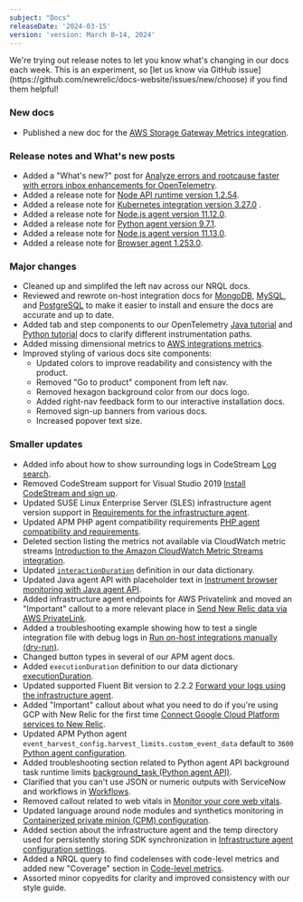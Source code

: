 ```yaml
---
subject: "Docs"
releaseDate: '2024-03-15'
version: 'version: March 8–14, 2024'
---
```


<Callout variant="important">
  We're trying out release notes to let you know what's changing in our docs each week. This is an experiment, so [let us know via GitHub issue](https://github.com/newrelic/docs-website/issues/new/choose) if you find them helpful!
</Callout>

### New docs

* Published a new doc for the [AWS Storage Gateway Metrics integration](/docs/infrastructure/amazon-integrations/aws-integrations-list/aws-storage-gateway).

### Release notes and What's new posts

* Added a "What's new?" post for [Analyze errors and rootcause faster with errors inbox enhancements for OpenTelemetry](/whats-new/2024/03/whats-new-03-11-errorsinbox/).
* Added a release note for [Node API runtime version 1.2.54](/docs/release-notes/synthetics-release-notes/node-api-runtime-release-notes/node-api-runtime-1.2.54/).
* Added a release note for [Kubernetes integration version 3.27.0](/docs/release-notes/infrastructure-release-notes/kubernetes-integration-release-notes/kubernetes-integration-3-27-0/) .
* Added a release note for [Node.js agent version 11.12.0](/docs/release-notes/agent-release-notes/nodejs-release-notes/node-agent-11-12-0/).
* Added a release note for [Python agent version 9.7.1](/docs/release-notes/agent-release-notes/python-release-notes/python-agent-90701/).
* Added a release note for [Node.js agent version 11.13.0](/docs/release-notes/agent-release-notes/nodejs-release-notes/node-agent-11-13-0/).
* Added a release note for [Browser agent 1.253.0](/docs/release-notes/new-relic-browser-release-notes/browser-agent-release-notes/browser-agent-v1.253.0/).

### Major changes

* Cleaned up and simplifed the left nav across our NRQL docs.
* Reviewed and rewrote on-host integration docs for [MongoDB](/install/mongodb/), [MySQL](/install/mysql/), and [PostgreSQL](/install/postgresql/) to make it easier to install and ensure the docs are accurate and up to date.
* Added tab and step components to our OpenTelemetry [Java tutorial](/docs/more-integrations/open-source-telemetry-integrations/opentelemetry/get-started/opentelemetry-tutorial-java/) and [Python tutorial](/docs/more-integrations/open-source-telemetry-integrations/opentelemetry/get-started/opentelemetry-tutorial-python/) docs to clarify different instrumentation paths.
* Added missing dimensional metrics to [AWS integrations metrics](/docs/infrastructure/amazon-integrations/get-started/aws-integrations-metrics).
* Improved styling of various docs site components:
  * Updated colors to improve readability and consistency with the product.
  * Removed "Go to product" component from left nav.
  * Removed hexagon background color from our docs logo.
  * Added right-nav feedback form to our interactive installation docs.
  * Removed sign-up banners from various docs.
  * Increased popover text size.

### Smaller updates

* Added info about how to show surrounding logs in CodeStream [Log search](/docs/codestream/observability/log-search).
* Removed CodeStream support for Visual Studio 2019 [Install CodeStream and sign up](/docs/codestream/start-here/install-codestream).
* Updated SUSE Linux Enterprise Server (SLES) infrastructure agent version support in [Requirements for the infrastructure agent](/docs/infrastructure/install-infrastructure-agent/get-started/requirements-infrastructure-agent/).
* Updated APM PHP agent compatibility requirements [PHP agent compatibility and requirements](/docs/apm/agents/php-agent/getting-started/php-agent-compatibility-requirements).
* Deleted section listing the metrics not available via CloudWatch metric streams [Introduction to the Amazon CloudWatch Metric Streams integration](/docs/infrastructure/amazon-integrations/connect/aws-metric-stream).
* Updated [`interactionDuration`](/attribute-dictionary/?attributeSearch=interactionduration) definition in our data dictionary.
* Updated Java agent API with placeholder text in [Instrument browser monitoring with Java agent API](/docs/apm/agents/java-agent/instrumentation/instrument-browser-monitoring-java-agent-api).
* Added infrastructure agent endpoints for AWS Privatelink and moved an "Important" callout to a more relevant place in [Send New Relic data via AWS PrivateLink](/docs/data-apis/custom-data/aws-privatelink).
* Added a troubleshooting example showing how to test a single integration file with debug logs in [Run on-host integrations manually (dry-run)](/docs/infrastructure/host-integrations/troubleshooting/run-integrations-manually).
* Changed button types in several of our APM agent docs.
* Added `executionDuration` definition to our data dictionary [executionDuration](/attribute-dictionary/?attributeSearch=executionduration).
* Updated supported Fluent Bit version to 2.2.2 [Forward your logs using the infrastructure agent](/docs/logs/forward-logs/forward-your-logs-using-infrastructure-agent).
* Added "Important" callout about what you need to do if you're using GCP with New Relic for the first time [Connect Google Cloud Platform services to New Relic](/docs/infrastructure/google-cloud-platform-integrations/get-started/connect-google-cloud-platform-services-new-relic/).
* Updated APM Python agent `event_harvest_config.harvest_limits.custom_event_data` default to `3600` [Python agent configuration](/docs/apm/agents/python-agent/configuration/python-agent-configuration/#harvest-limits-custom-event-data).
* Added troubleshooting section related to Python agent API background task runtime limits [background_task (Python agent API)](/docs/apm/agents/python-agent/python-agent-api/backgroundtask-python-agent-api).
* Clarified that you can't use JSON or numeric outputs with ServiceNow and workflows in [Workflows](/docs/alerts-applied-intelligence/applied-intelligence/incident-workflows/incident-workflows).
* Removed callout related to web vitals in [Monitor your core web vitals](/docs/tutorial-improve-site-performance/guide-to-monitoring-core-web-vitals).
* Updated language around node modules and synthetics monitoring in [Containerized private minion (CPM) configuration](/docs/synthetics/synthetic-monitoring/private-locations/containerized-private-minion-cpm-configuration/).
* Added section about the infrastructure agent and the temp directory used for persistently storing SDK synchronization in [Infrastructure agent configuration settings](/docs/infrastructure/install-infrastructure-agent/configuration/infrastructure-agent-configuration-settings/).
* Added a NRQL query to find codelenses with code-level metrics and added new "Coverage" section in [Code-level metrics](/docs/codestream/observability/code-level-metrics).
* Assorted minor copyedits for clarity and improved consistency with our style guide.
